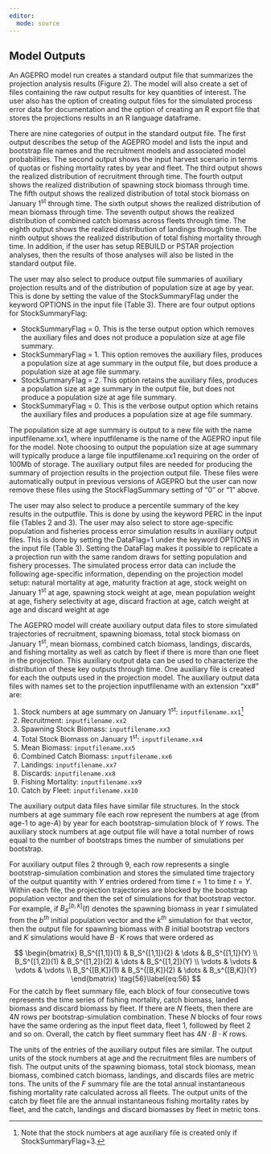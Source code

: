 ```yaml
---
editor: 
  mode: source
---
```


## Model Outputs {.unnumbered}

An AGEPRO model run creates a standard output file that summarizes the projection analysis results (Figure 2). The model will also create a set of files containing the raw output results for key quantities of interest. The user also has the option of creating output files for the simulated process error data for documentation and the option of creating an R export file that stores the projections results in an R language dataframe.

There are nine categories of output in the standard output file. The first output describes the setup of the AGEPRO model and lists the input and bootstrap file names and the recruitment models and associated model probabilities. The second output shows the input harvest scenario in terms of quotas or fishing mortality rates by year and fleet. The third output shows the realized distribution of recruitment through time. The fourth output shows the realized distribution of spawning stock biomass through time. The fifth output shows the realized distribution of total stock biomass on January 1^st^ through time. The sixth output shows the realized distribution of mean biomass through time. The seventh output shows the realized distribution of combined catch biomass across fleets through time. The eighth output shows the realized distribution of landings through time. The ninth output shows the realized distribution of total fishing mortality through time. In addition, if the user has setup REBUILD or PSTAR projection analyses, then the results of those analyses will also be listed in the standard output file.

The user may also select to produce output file summaries of auxiliary projection results and of the distribution of population size at age by year. This is done by setting the value of the StockSummaryFlag under the keyword OPTIONS in the input file (Table 3). There are four output options for StockSummaryFlag:

- StockSummaryFlag = 0. This is the terse output option which removes the auxiliary files and does not produce a population size at age file summary.
- StockSummaryFlag = 1. This option removes the auxiliary files, produces a population size at age summary in the output file, but does produce a    population size at age file summary.
- StockSummaryFlag = 2. This option retains the auxiliary files, produces a population size at age summary in the output file, but does not produce a population size at age file summary.
- StockSummaryFlag = 0. This is the verbose output option which retains the auxiliary files and produces a population size at age file summary.

The population size at age summary is output to a new file with the name inputfilename.xx1, where inputfilename is the name of the AGEPRO input file for the model. Note choosing to output the population size at age summary will typically produce a large file inputfilename.xx1 requiring on the order of 100Mb of storage. The auxiliary output files are needed for producing the summary of projection results in the projection output file. These files were automatically output in previous versions of AGEPRO but the user can now remove these files using the StockFlagSummary setting of “0” or “1” above.

The user may also select to produce a percentile summary of the key results in the outputfile. This is done by using the keyword PERC in the input file (Tables 2 and 3). The user may also select to store age-specific population and fisheries process error simulation results in auxiliary output files. This is done by setting the DataFlag=1 under the keyword OPTIONS in the input file (Table 3). Setting the DataFlag makes it possible to replicate a a projection run with the same random draws for setting population and fishery processes. The simulated process error data can include the following age-specific information, depending on the projection model setup: natural mortality at age, maturity fraction at age, stock weight on January 1^st^ at age, spawning stock weight at age, mean population weight at age, fishery selectivity at age, discard fraction at age, catch weight at age and discard weight at age

The AGEPRO model will create auxiliary output data files to store simulated trajectories of recruitment, spawning biomass, total stock biomass on January 1^st^, mean biomass, combined catch biomass, landings, discards, and fishing mortality as well as catch by fleet if there is more than one fleet in the projection. This auxiliary output data can be used to characterize the distribution of these key outputs through time. One auxiliary file is created for each the outputs used in the projection model. The auxiliary output data files with names set to the projection inputfilename with an extension “xx#” are:

1. Stock numbers at age summary on January 1^st^: `inputfilename.xx1`[^1]
2. Recruitment: `inputfilename.xx2`
3. Spawning Stock Biomass: `inputfilename.xx3`
4. Total Stock Biomass on January 1^st^: `inputfilename.xx4`
5. Mean Biomass: `inputfilename.xx5`
6. Combined Catch Biomass: `inputfilename.xx6`
7. Landings: `inputfilename.xx7`
8. Discards: `inputfilename.xx8`
9. Fishing Mortality: `inputfilename.xx9`
10. Catch by Fleet: `inputfilename.xx10`

The auxiliary output data files have similar file structures. In the stock numbers at age summary file each row represent the numbers at age (from age-1 to age-$A$) by year for each bootstrap-simulation block of $Y$ rows. The auxiliary stock numbers at age output file will have a total number of rows equal to the number of bootstraps times the number of simulations per bootstrap.

For auxiliary output files 2 through 9, each row represents a single bootstrap-simulation combination and stores the simulated time trajectory of the output quantity with $Y$ entries ordered from time $t=1$ to time $t=Y$. Within each file, the projection trajectories are blocked by the bootstrap population vector and then the set of simulations for that bootstrap vector. For example, if $B_S^{[b,k]}(t)$ denotes the spawning biomass in year $t$ simulated from the $b^{th}$ initial population vector and the $k^{th}$ simulation for that vector, then the output file for spawning biomass with $B$ initial bootstrap vectors and $K$ simulations would have $B \cdot K$ rows that were ordered as

$$
\begin{bmatrix}
B_S^{[1,1]}(1) & B_S^{[1,1]}(2) & \dots & B_S^{[1,1]}(Y) \\
B_S^{[1,2]}(1) & B_S^{[1,2]}(2) & \dots & B_S^{[1,2]}(Y) \\
\vdots & \vdots & \vdots & \vdots \\
B_S^{[B,K]}(1) & B_S^{[B,K]}(2) & \dots & B_s^{[B,K]}(Y)
\end{bmatrix}
\tag{56}\label{eq:56}
$$
For the catch by fleet summary file, each block of four consecutive tows represents the time series of fishing mortality, catch biomass, landed biomass and discard biomass by fleet. If there are $N$ fleets, then there are $4N$ rows per bootstrap-simulation combination. These $N$ blocks of four rows have the same ordering as the input fleet data, fleet 1, followed by fleet 2 and so on. Overall, the catch by fleet summary fleet has $4N \cdot B \cdot K$ rows.

The units of the entries of the auxiliary output files are similar. The output units of the stock numbers at age and the recruitment files are numbers of fish. The output units of the spawning biomass, total stock biomass, mean biomass, combined catch biomass, landings, and discards files are metric tons. The units of the $F$ summary file are the total annual instantaneous fishing mortality rate calculated across all fleets. The output units of the catch by fleet file are the annual instantaneous fishing mortality rates by fleet, and the catch, landings and discard biomasses by fleet in metric tons.

[^1]: Note that the stock numbers at age auxiliary file is created only if StockSummaryFlag=3.

